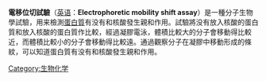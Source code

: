{{unreferenced|time=2016-10-01T22:50:40+00:00}}
'''電移位切試驗'''（[[英语|英语]]：'''Electrophoretic mobility shift assay'''）是一種分子生物學試驗，用来檢測[[蛋白质|蛋白質]]有没有和核酸發生親和作用。試驗將没有放入核酸的蛋白質和放入核酸的蛋白質作比較，經過凝膠電泳，體積比較大的分子會移動得比較近，而體積比較小的分子會移動得比較遠。通過觀察分子在凝膠中移動形成的條紋，可以知道蛋白質有没有和核酸發生親和作用。

[[Category:生物化学|Category:生物化学]]